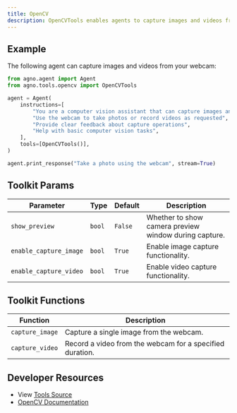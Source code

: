 ```yaml
---
title: OpenCV
description: OpenCVTools enables agents to capture images and videos from webcam using OpenCV computer vision library.
---
```


## Example

The following agent can capture images and videos from your webcam:

```python
from agno.agent import Agent
from agno.tools.opencv import OpenCVTools

agent = Agent(
    instructions=[
        "You are a computer vision assistant that can capture images and videos",
        "Use the webcam to take photos or record videos as requested",
        "Provide clear feedback about capture operations",
        "Help with basic computer vision tasks",
    ],
    tools=[OpenCVTools()],
)

agent.print_response("Take a photo using the webcam", stream=True)
```

## Toolkit Params

| Parameter            | Type    | Default | Description                                                    |
| -------------------- | ------- | ------- | -------------------------------------------------------------- |
| `show_preview`       | `bool`  | `False` | Whether to show camera preview window during capture.         |
| `enable_capture_image` | `bool` | `True`  | Enable image capture functionality.                           |
| `enable_capture_video` | `bool` | `True`  | Enable video capture functionality.                           |

## Toolkit Functions

| Function        | Description                                                      |
| --------------- | ---------------------------------------------------------------- |
| `capture_image` | Capture a single image from the webcam.                         |
| `capture_video` | Record a video from the webcam for a specified duration.        |

## Developer Resources

- View [Tools Source](https://github.com/agno-agi/agno/blob/main/libs/agno/agno/tools/opencv.py)
- [OpenCV Documentation](https://docs.opencv.org/)
